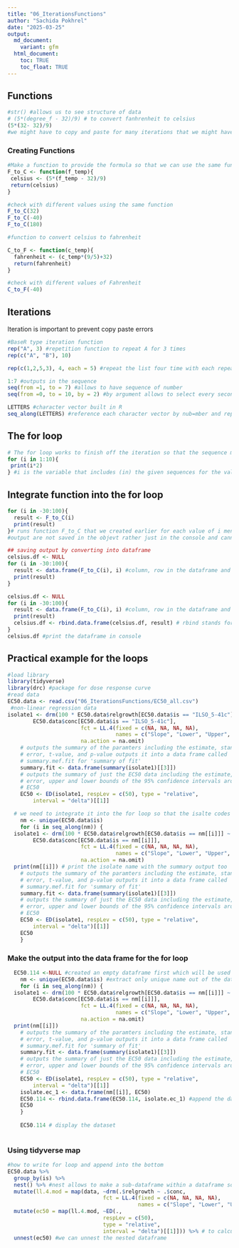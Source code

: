 ```yaml
---
title: "06_IterationsFunctions"
author: "Sachida Pokhrel"
date: "2025-03-25"
output: 
  md_document:
    variant: gfm
  html_document:
    toc: TRUE
    toc_float: TRUE
---
```

## Functions
```r
#str() #allows us to see structure of data
# (5*(degree_f - 32)/9) # to convert fanhrenheit to celsius
(5*(32- 32)/9)
#we might have to copy and paste for many iterations that we might have to do!
```

### Creating Functions
```r
#Make a function to provide the formula so that we can use the same function to reteorate different values. here our input is the f_temp where we put value and it returns as celsius while using the function F_to_C. We are saving the function to save it for use.
F_to_C <- function(f_temp){
 celsius <- (5*(f_temp - 32)/9)
 return(celsius)
}

#check with different values using the same function
F_to_C(32)
F_to_C(-40)
F_to_C(180)

#function to convert celsius to fahrenheit

C_to_F <- function(c_temp){
  fahrenheit <- (c_temp*(9/5)+32)
  return(fahrenheit)
}

#check with different values of Fahrenheit
C_to_F(-40)
```

## Iterations
Iteration is important to prevent copy paste errors
```r
#BaseR type iteration function
rep("A", 3) #repetition function to repeat A for 3 times
rep(c("A", "B"), 10)

rep(c(1,2,5,3), 4, each = 5) #repeat the list four time with each repeated for 5 times

1:7 #outputs in the sequence
seq(from =1, to = 7) #allows to have sequence of number
seq(from =0, to = 10, by = 2) #by argument allows to select every second data with the gap

LETTERS #character vector built in R
seq_along(LETTERS) #reference each character vector by nub=mber and replace by the values, its important at that point
```

## The for loop
```r
# The for loop works to finish off the iteration so that the sequence mentioned is over
for (i in 1:10){
 print(i*2)
} #i is the variable that includes (in) the given sequences for the value that will be used for each iteration and print command prints every iteration of the performed function to the console

```

## Integrate function into the for loop
```r
for (i in -30:100){
  result <- F_to_C(i)
  print(result)
}# runs function F_to_C that we created earlier for each value of i mentioned in the iterative sequences, and prints the results for each function in the console
#output are not saved in the objevt rather just in the console and cannot be used for further use

## saving output by converting into dataframe
celsius.df <- NULL
for (i in -30:100){
  result <- data.frame(F_to_C(i), i) #column, row in the dataframe and prints as 1 row data frame for each iteration
  print(result)
} 

celsius.df <- NULL
for (i in -30:100){
  result <- data.frame(F_to_C(i), i) #column, row in the dataframe and prints as 1 row data frame for each iteration
  print(result)
  celsius.df <- rbind.data.frame(celsius.df, result) # rbind stands for row bind that binds the dataframe output from the previous iteration to the new output iteration forming a combined dataframe
} 
celsius.df #print the dataframe in console
```

## Practical example for the loops
```r
#load library
library(tidyverse)
library(drc) #package for dose response curve
#read data
EC50.data <- read.csv("06_IterationsFunctions/EC50_all.csv")
 #non-linear regression data
isolate1 <- drm(100 * EC50.data$relgrowth[EC50.data$is == "ILSO_5-41c"] ~ 
        EC50.data$conc[EC50.data$is == "ILSO_5-41c"], 
                       fct = LL.4(fixed = c(NA, NA, NA, NA), 
                                  names = c("Slope", "Lower", "Upper", "EC50")), 
                       na.action = na.omit)
    # outputs the summary of the paramters including the estimate, standard
    # error, t-value, and p-value outputs it into a data frame called
    # summary.mef.fit for 'summary of fit'
    summary.fit <- data.frame(summary(isolate1)[[3]])
    # outputs the summary of just the EC50 data including the estimate, standard
    # error, upper and lower bounds of the 95% confidence intervals around the
    # EC50
    EC50 <- ED(isolate1, respLev = c(50), type = "relative", 
        interval = "delta")[[1]]

  # we need to integrate it into the for loop so that the isalte codes are swapped and the general non-linear regression is run for the next isolate
    nm <- unique(EC50.data$is)
    for (i in seq_along(nm)) {
  isolate1 <- drm(100 * EC50.data$relgrowth[EC50.data$is == nm[[i]]] ~ 
        EC50.data$conc[EC50.data$is == nm[[i]]], 
                       fct = LL.4(fixed = c(NA, NA, NA, NA), 
                                  names = c("Slope", "Lower", "Upper", "EC50")), 
                       na.action = na.omit)
  print(nm[[i]]) # print the isolate name with the summary output too
    # outputs the summary of the paramters including the estimate, standard
    # error, t-value, and p-value outputs it into a data frame called
    # summary.mef.fit for 'summary of fit'
    summary.fit <- data.frame(summary(isolate1)[[3]])
    # outputs the summary of just the EC50 data including the estimate, standard
    # error, upper and lower bounds of the 95% confidence intervals around the
    # EC50
    EC50 <- ED(isolate1, respLev = c(50), type = "relative", 
        interval = "delta")[[1]]
    EC50
    }
```

### Make the output into the data frame for the for loop
```r
  EC50.114 <-NULL #created an empty dataframe first which will be used in the for loop to store the data or output from the loop
    nm <- unique(EC50.data$is) #extract only unique name out of the dataframe to further use it as a sequence
    for (i in seq_along(nm)) {
  isolate1 <- drm(100 * EC50.data$relgrowth[EC50.data$is == nm[[i]]] ~ 
        EC50.data$conc[EC50.data$is == nm[[i]]], 
                       fct = LL.4(fixed = c(NA, NA, NA, NA), 
                                  names = c("Slope", "Lower", "Upper", "EC50")), 
                       na.action = na.omit)
  print(nm[[i]])
    # outputs the summary of the paramters including the estimate, standard
    # error, t-value, and p-value outputs it into a data frame called
    # summary.mef.fit for 'summary of fit'
    summary.fit <- data.frame(summary(isolate1)[[3]])
    # outputs the summary of just the EC50 data including the estimate, standard
    # error, upper and lower bounds of the 95% confidence intervals around the
    # EC50
    EC50 <- ED(isolate1, respLev = c(50), type = "relative", 
        interval = "delta")[[1]]
    isolate.ec_1 <- data.frame(nm[[i]], EC50)
    EC50.114 <- rbind.data.frame(EC50.114, isolate.ec_1) #append the data into the previous datafame and overwritting it
    EC50
    }
    
    EC50.114 # display the dataset
    
```

### Using tidyverse map
```r
#how to write for loop and append into the bottom
EC50.data %>%
  group_by(is) %>%
  nest() %>% #nest allows to make a sub-dataframe within a dataframe so that now we can loop over the data
  mutate(ll.4.mod = map(data, ~drm(.$relgrowth ~ .$conc, 
                              fct = LL.4(fixed = c(NA, NA, NA, NA), 
                                         names = c("Slope", "Lower", "Upper", "EC50"))))) %>% # we can now loop over the data, for loop contained within a function here. (period ".") symbol inherit all the data that is used in that iteration. This code create new column ll.4.mod that has summary output if drm function over our data and stored it in dataframe, map functions helps iterate through all the "data" for each nested group (data is the column within the sub dataframe for each isolate that was grouped)
  mutate(ec50 = map(ll.4.mod, ~ED(., 
                              respLev = c(50), 
                              type = "relative",
                              interval = "delta")[[1]])) %>% # to calculate ec50 value from each dataframe from the model
  unnest(ec50) #we can unnest the nested dataframe
```

